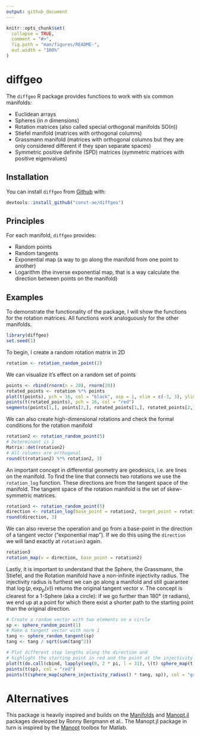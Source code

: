 ```yaml
---
output: github_document
---
```


<!-- README.md is generated from README.Rmd. Please edit that file -->

```r
knitr::opts_chunk$set(
  collapse = TRUE,
  comment = "#>",
  fig.path = "man/figures/README-",
  out.width = "100%"
)
```

# diffgeo

<!-- badges: start -->
<!-- badges: end -->

The `diffgeo` R package provides functions to work with six common manifolds:

* Euclidean arrays
* Spheres (in $n$ dimensions)
* Rotation matrices (also called special orthogonal manifolds $\text{SO}(n)$)
* Stiefel manifold (matrices with orthogonal columns)
* Grassmann manifold (matrices with orthogonal columns but they are only considered different if they span separate spaces)
* Symmetric positive definite (SPD) matrices (symmetric matrices with positive eigenvalues)

## Installation

You can install `diffgeo` from [Github](https://github.com/const-ae/diffgeo) with:

``` r
devtools::install_github("const-ae/diffgeo")
```

## Principles

For each manifold, `diffgeo` provides:

* Random points
* Random tangents
* Exponential map (a way to go along the manifold from one point to another)
* Logarithm (the inverse exponential map, that is a way calculate the direction between points on the manifold)



## Examples

To demonstrate the functionality of the package, I will show the functions for the rotation matrices. All functions work analoguously for the other manifolds.

```r
library(diffgeo)
set.seed(1)
```


To begin, I create a random rotation matrix in 2D

```r
rotation <- rotation_random_point(2)
```

We can visualize it's effect on a random set of points
```r
points <- rbind(rnorm(n = 20), rnorm(20))
rotated_points <- rotation %*% points
plot(t(points), pch = 16, col = "black", asp = 1, xlim = c(-3, 3), ylim = c(-2, 2))
points(t(rotated_points), pch = 16, col = "red")
segments(points[1,], points[2,], rotated_points[1,], rotated_points[2,])
```

We can also create high-dimensional rotations and check the formal conditions for the rotation manifold

```r
rotation2 <- rotation_random_point(5)
# Determinant is 1
Matrix::det(rotation2)
# All columns are orthogonal
round(t(rotation2) %*% rotation2, 3)
```

An important concept in differential geometry are geodesics, i.e. are lines on the manifold. To find the
line that connects two rotations we use the `rotation_log` function. These directions are from the tangent space
of the manifold. The tangent space of the rotation manifold is the set of skew-symmetric matrices.

```r
rotation3 <- rotation_random_point(5)
direction <- rotation_log(base_point = rotation2, target_point = rotation3)
round(direction, 3)
```

We can also reverse the operation and go from a base-point in the direction of a tangent vector ("exponential map"). If we do this 
using the `direction` we will land exactly at `rotation3` again.

```r
rotation3
rotation_map(v = direction, base_point = rotation2)
```

Lastly, it is important to understand that the Sphere, the Grassmann, the Stiefel, and the Rotation manifold have a non-infinite injectivity radius. 
The injectivity radius is furthest we can go along a manifold and still guarantee that $\log(p, \exp_p(v))$ returns the original tangent vector $v$. 
The concept is clearest for a 1-Sphere (aka a circle): if we go further than 180° ($\pi$ radians), we end up at a point for which there exist a shorter path to
the starting point than the original direction.

```r
# Create a random vector with two elements on a circle
sp <- sphere_random_point(1)
# Make a tangent vector with norm 1
tang <- sphere_random_tangent(sp)
tang <- tang / sqrt(sum(tang^2))

# Plot different step lengths along the direction and 
# highlight the starting point in red and the point at the injectivity radius in green
plot(t(do.call(cbind, lapply(seq(0, 2 * pi, l = 31), \(t) sphere_map(t * tang, sp)))), asp = 1)
points(t(sp), col = "red")
points(t(sphere_map(sphere_injectivity_radius() * tang, sp)), col = "green")
```

# Alternatives

This package is heavily inspired and builds on the [Manifolds](https://juliamanifolds.github.io/Manifolds.jl/latest/index.html) and [Manopt.jl](https://manoptjl.org/stable/) packages developed by Ronny Bergmann et al.. The Manopt.jl package in turn is inspired by the [Manopt](https://www.manopt.org/) toolbox for Matlab.


